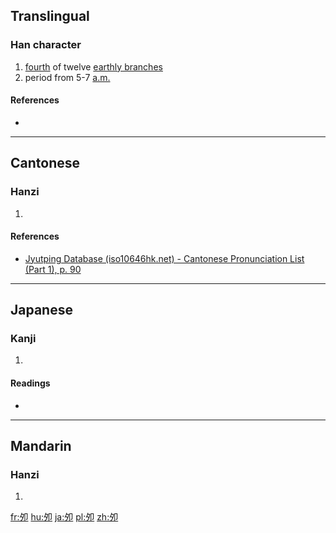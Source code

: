 {{also|卯}}
==Translingual==

===Han character===
{{Han char|rn=36|rad=夕|as=02|sn=5|four=|canj=弓戈尸中 (NISL)|ids=⿰[[夕]][[卩]]}}

# [[fourth]] of twelve [[earthly branch]]es
# period from 5-7 [[a.m.]]

====References====
* {{Han ref|kx=0246.050|dkj=05753|dj=0489.030|hdz=20861.040|uh=5918|ud=22808}}

----

==Cantonese==

===Hanzi===
{{yue-hanzi|jyut=[[maau5]]|y=maau5}}

# {{defn|lang=yue|sort=夊02}}

====References====
* [http://www.iso10646hk.net/jp/document/download.jsp Jyutping Database (iso10646hk.net) - Cantonese Pronunciation List (Part 1), p. 90]

----

==Japanese==

===Kanji===
{{ja-kanji|grade=|rs=夕02}}

# {{defn|lang=ja|sort=夕02}}

====Readings====
* {{ja-readings|on=[[ぼう]] (bō)|kun=[[う]] (u)}}

----

==Mandarin==

===Hanzi===
{{cmn-hanzi|pin=[[mǎo]] ([[mao3]]), [[méng]] ([[meng2]])|wg=mao<sup>3</sup>, meng<sup>2</sup>}}

# {{defn|lang=cmn|sort=夕02}}

[[fr:夘]]
[[hu:夘]]
[[ja:夘]]
[[pl:夘]]
[[zh:夘]]
